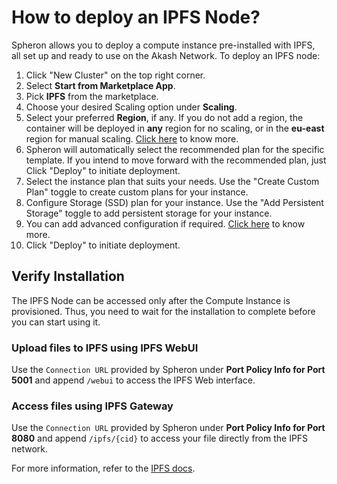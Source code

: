 
# How to deploy an IPFS Node?

Spheron allows you to deploy a compute instance pre-installed with IPFS, all set up and ready to use on the Akash Network.
To deploy an IPFS node:

1. Click "New Cluster" on the top right corner.
2. Select **Start from Marketplace App**.
3. Pick **IPFS** from the marketplace.
4. Choose your desired Scaling option under **Scaling**.
5. Select your preferred **Region**, if any. If you do not add a region, the container will be deployed in **any** region for no scaling, or in the **eu-east** region for manual scaling. [Click here](/compute/cluster/#region) to know more.
6. Spheron will automatically select the recommended plan for the specific template. If you intend to move forward with the recommended plan, just Click "Deploy" to initiate deployment.
7. Select the instance plan that suits your needs. Use the "Create Custom Plan" toggle to create custom plans for your instance.
8. Configure Storage (SSD) plan for your instance. Use the "Add Persistent Storage" toggle to add persistent storage for your instance.
9. You can add advanced configuration if required. [Click here](/compute/cluster/#additional-configuration-1) to know more.
10. Click "Deploy" to initiate deployment.

## Verify Installation

The IPFS Node can be accessed only after the Compute Instance is provisioned.
Thus, you need to wait for the installation to complete before you can start using it.

### Upload files to IPFS using IPFS WebUI

Use the `Connection URL` provided by Spheron under **Port Policy Info for Port 5001** and append `/webui` to access the IPFS Web interface.

### Access files using IPFS Gateway

Use the `Connection URL` provided by Spheron under **Port Policy Info for Port 8080** and append `/ipfs/{cid}` to access your file directly from the IPFS network.

For more information, refer to the [IPFS docs](https://docs.ipfs.tech/how-to/desktop-app/#install-ipfs-desktop).

<Navigation name="Deploy IPFS Node" />
